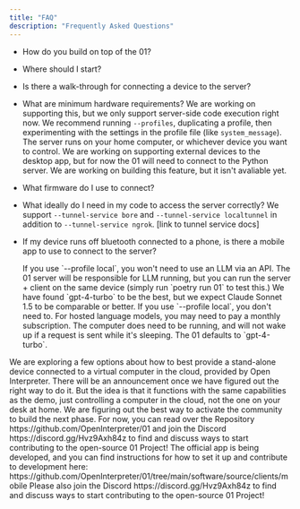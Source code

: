 ```yaml
---
title: "FAQ"
description: "Frequently Asked Questions"
---
```


- How do you build on top of the 01?
- Where should I start?
- Is there a walk-through for connecting a device to the server?
- What are minimum hardware requirements?
  <Accordion title="How do I have code run on the client-side?">
    We are working on supporting this, but we only support server-side code
    execution right now.
  </Accordion>
  <Accordion title="How do I build a profile?">
    We recommend running `--profiles`, duplicating a profile, then experimenting
    with the settings in the profile file (like `system_message`).
  </Accordion>
  <Accordion title="Where does the server run?">
    The server runs on your home computer, or whichever device you want to
    control.
  </Accordion>
  <Accordion title="Can an 01 device connect to the desktop app, or do general customers/consumers need to set it up in their terminal?">
    We are working on supporting external devices to the desktop app, but for
    now the 01 will need to connect to the Python server.
  </Accordion>
  <Accordion title="Can I on/off certain tools?">
    We are working on building this feature, but it isn't avaliable yet.
  </Accordion>
- What firmware do I use to connect?
- What ideally do I need in my code to access the server correctly?
  <Accordion title="Alternatives to nGrok?">
    We support `--tunnel-service bore` and `--tunnel-service localtunnel` in
    addition to `--tunnel-service ngrok`. [link to tunnel service docs]
  </Accordion>
- If my device runs off bluetooth connected to a phone, is there a mobile app to use to connect to the server?

  <Accordion title="Uses a huge deal of API credits, what options do I have for using local models? Can these be run on the client device?">
    If you use `--profile local`, you won't need to use an LLM via an API. The
    01 server will be responsible for LLM running, but you can run the server +
    client on the same device (simply run `poetry run 01` to test this.)
  </Accordion>
  <Accordion title="Which model is best?">
    We have found `gpt-4-turbo` to be the best, but we expect Claude Sonnet 1.5
    to be comparable or better.
  </Accordion>
  <Accordion title="Do I need to pay for a monthly subscription?">
    If you use `--profile local`, you don't need to. For hosted language models,
    you may need to pay a monthly subscription.
  </Accordion>
  <Accordion title="Does the computer the O1 connects to need to always be on and running? If its in sleep mode will it wake up when I call on it?">
    The computer does need to be running, and will not wake up if a request is
    sent while it's sleeping.
  </Accordion>
  <Accordion title="Which Model does 01 use?">
    The 01 defaults to `gpt-4-turbo`.
  </Accordion>

<Accordion title="Do you support a Standalone Device/Hosted Server?">
  We are exploring a few options about how to best provide a stand-alone device
  connected to a virtual computer in the cloud, provided by Open Interpreter.
  There will be an announcement once we have figured out the right way to do it.
  But the idea is that it functions with the same capabilities as the demo, just
  controlling a computer in the cloud, not the one on your desk at home.
</Accordion>

<Accordion title="How Do I Get Involved?">
  We are figuring out the best way to activate the community to build the next
  phase. For now, you can read over the Repository
  https://github.com/OpenInterpreter/01 and join the Discord
  https://discord.gg/Hvz9Axh84z to find and discuss ways to start contributing
  to the open-source 01 Project!
</Accordion>

<Accordion title="Is there a Mobile App?">
  The official app is being developed, and you can find instructions for how to
  set it up and contribute to development here:
  https://github.com/OpenInterpreter/01/tree/main/software/source/clients/mobile
  Please also join the Discord https://discord.gg/Hvz9Axh84z to find and discuss
  ways to start contributing to the open-source 01 Project!
</Accordion>
